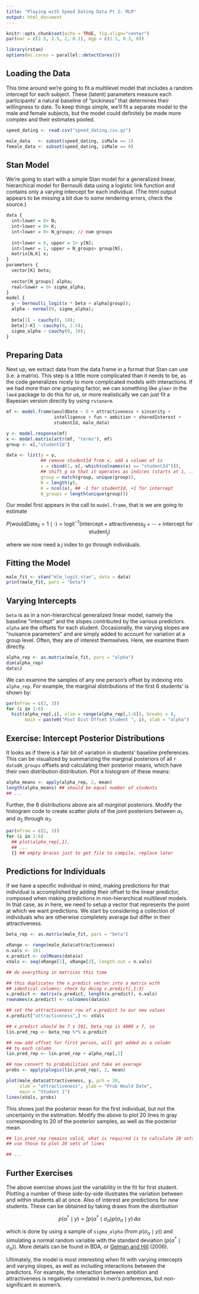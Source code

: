 ```yaml
---
title: "Playing with Speed Dating Data Pt 2: MLM"
output: html_document
---
```


```r
knitr::opts_chunk$set(echo = TRUE, fig.align="center")
par(mar = c(2.5, 2.5, 2, 0.1), mgp = c(1.5, 0.3, 0))
```

```r
library(rstan)
options(mc.cores = parallel::detectCores())
```

## Loading the Data

This time around we're going to fit a multilevel model that includes a random intercept for each subject. These (latent) parameters measure each participants' a natural baseline of "pickiness" that determines their willingness to date. To keep things simple, we'll fit a separate model to the male and female subjects, but the model could definitely be made more complex and their estimates pooled.

```r
speed_dating <- read.csv("speed_dating.csv.gz")

male_data   <- subset(speed_dating, isMale == 1)
female_data <- subset(speed_dating, isMale == 0)
```

## Stan Model

We're going to start with a simple Stan model for a generalized linear, hierarchical model for Bernoulli data using a logistic link function and contains only a varying intercept for each individual. (The html output appears to be missing a bit due to some rendering errors, check the source.)

```r
data {
  int<lower = 0> N;
  int<lower = 0> K;
  int<lower = 0> N_groups; // num groups
  
  int<lower = 0, upper = 1> y[N];
  int<lower = 1, upper = N_groups> group[N];
  matrix[N,K] x;
}
parameters {
  vector[K] beta;
  
  vector[N_groups] alpha;
  real<lower = 0> sigma_alpha;
}
model {
  y ~ bernoulli_logit(x * beta + alpha[group]);
  alpha ~ normal(0, sigma_alpha);
  
  beta[1] ~ cauchy(0, 10);
  beta[2:K] ~ cauchy(0, 2.5);
  sigma_alpha ~ cauchy(0, 10);
}
```

## Preparing Data

Next up, we extract data from the data frame in a format that Stan can use (i.e. a matrix). This step is a little more complicated than it needs to be, as the code generalizes nicely to more complicated models with interactions. If we had more than one grouping factor, we can something like `glmer` in the `lme4` package to do this for us, or more realistically we can just fit a Bayesian version directly by using `rstanarm`.

```r
mf <- model.frame(wouldDate ~ 0 + attractiveness + sincerity +
                  intelligence + fun + ambition + sharedInterest +
                  studentId, male_data)

y <- model.response(mf)
x <- model.matrix(attr(mf, "terms"), mf)
group <- x[,"studentId"]

data <- list(y = y,
             ## remove studentId from x, add a column of 1s
             x = cbind(1, x[,-which(colnames(x) == "studentId")]),
             ## shift g so that it operates as indices (starts at 1, ...)
             group = match(group, unique(group)),
             N = length(y),
             K = ncol(x), ## -1 for studentId, +1 for intercept
             N_groups = length(unique(group)))
```

Our model first appears in the call to `model.frame`, that is we are going to estimate

$$ P(\text{wouldDate}_{ij} = 1 \mid \cdot) = \mathrm{logit}^{-1}(\text{intercept} + \text{attractiveness}_{ij} + \cdots + \text{intercept for student}_j) $$

where we now need a $j$ index to go through individuals.

## Fitting the Model

```r
male_fit <- stan("mlm_logit.stan", data = data)
print(male_fit, pars = "beta")
```

## Varying Intercepts

`beta` is as in a non-hierarchical generalized linear model, namely the baseline "intercept" and the slopes contributed by the various predictors. `alpha` are the offsets for each student. Occasionally, the varying slopes are "nuisance parameters" and are simply added to account for variation at a group level. Often, they are of interest themselves. Here, we examine them directly.

```r
alpha_rep <- as.matrix(male_fit, pars = "alpha")
dim(alpha_rep)
data$J
```

We can examine the samples of any one person's offset by indexing into `alpha_rep`. For example, the marginal distributions of the first 6 students' is shown by:

```r
par(mfrow = c(2, 3))
for (i in 1:6)
  hist(alpha_rep[,i], xlim = range(alpha_rep[,1:6]), breaks = 8,
       main = paste0("Post Dist Offset Student ", i), xlab = "alpha")
```

## Exercise: Intercept Posterior Distributions

It looks as if there is a fair bit of variation in students' baseline preferences. This can be visualized by summarizing the marginal posteriors of all `r data$N_groups` offsets and calculating their posterior means, which have their own distribution distribution. Plot a histogram of these means:

```r
alpha_means <- apply(alpha_rep, 2, mean)
length(alpha_means) ## should be equal number of students
## ...
```

Further, the 6 distributions above are all *marginal* posteriors. Modify the histogram code to create scatter plots of the joint posteriors between $\alpha_1$ and $\alpha_2$ through $\alpha_7$.

```r
par(mfrow = c(2, 3))
for (i in 1:6)
  ## plot(alpha_rep[,1],
  ## ...
  {} ## empty braces just to get file to compile, replace later
```

## Predictions for Individuals

If we have a specific individual in mind, making predictions for that individual is accomplished by adding their offset to the linear predictor, composed when making predictions in non-hierarchical multilevel models. In that case, as in here, we need to setup a vector that represents the point at which we want predictions. We start by considering a collection of individuals who are otherwise completely average but differ in their attractiveness.

```r
beta_rep <- as.matrix(male_fit, pars = "beta")

xRange <- range(male_data$attractiveness)
n.vals <- 101
x.predict <- colMeans(data$x)
xVals <- seq(xRange[1], xRange[2], length.out = n.vals)

## do everything in matrices this time

## this duplicates the x.predict vector into a matrix with
## identical columns; check by doing x.predict[,1:3]
x.predict <- matrix(x.predict, length(x.predict), n.vals)
rownames(x.predict) <- colnames(data$x)

## set the attractiveness row of x.predict to our new values
x.predict["attractiveness",] <- xVals

## x.predict should be 7 x 101, beta_rep is 4000 x 7, so
lin.pred_rep <- beta_rep %*% x.predict

## now add offset for first person, will get added as a column
## to each column
lin.pred_rep <- lin.pred_rep + alpha_rep[,1]

## now convert to probabilities and take an average
probs <- apply(plogis(lin.pred_rep), 2, mean)

plot(male_data$attractiveness, y, pch = 20,
     xlab = "attractiveness", ylab = "Prob Would Date",
     main = "Student 1")
lines(xVals, probs)
```

This shows just the posterior mean for the first individual, but not the uncertainty in the estimation. Modify the above to plot 20 lines in gray corresponding to 20 of the posterior samples, as well as the posterior mean.

```r
## lin.pred_rep remains valid, what is required is to calculate 20 sets of probs and
## use those to plot 20 sets of lines

## ...
```

## Further Exercises

The above exercise shows just the variability in the fit for first student. Plotting a number of these side-by-side illustrates the variation between and within students all at once. Also of interest are predictions for *new* students. These can be obtained by taking draws from the distribution

$$p(\alpha^* \mid y) = \int p(\alpha^* \mid \sigma_\alpha) p(\sigma_\alpha \mid y) \,\mathrm{d}\alpha$$

which is done by using a sample of `sigma_alpha` (from $p(\sigma_\alpha \mid y)$) and simulating a normal random variable with the standard deviation ($p(\alpha^* \mid \sigma_\alpha)$). More details can be found in BDA, or [Gelman and Hill](http://www.stat.columbia.edu/~gelman/arm/) (2006).

Ultimately, the model is most interesting when fit with varying intercepts and varying slopes, as well as including interactions between the predictors. For example, the interaction between ambition and attractiveness is negatively correlated in men's preferences, but non-significant in women's.